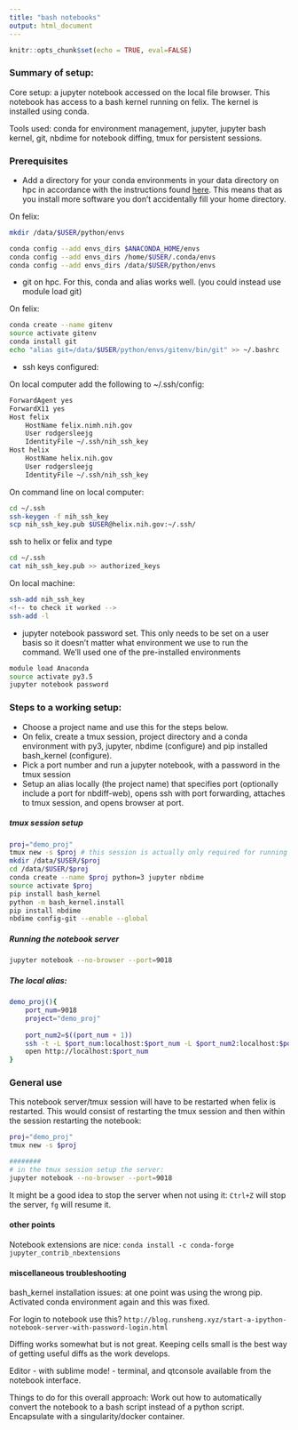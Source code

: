 ```yaml
---
title: "bash notebooks"
output: html_document
---
```


```r
knitr::opts_chunk$set(echo = TRUE, eval=FALSE)
```

### Summary of setup:

Core setup: a jupyter notebook accessed on the local file browser. This notebook has access to a bash kernel running on felix. The kernel is installed using conda.

Tools used: conda for environment management, jupyter, jupyter bash kernel, git, nbdime for notebook diffing, tmux for persistent sessions.

### Prerequisites

+ Add a directory for your conda environments in your data directory on hpc in accordance with the instructions found [here](https://hpc.nih.gov/docs/python.html). This means that as you install more software you don't accidentally fill your home directory.

On felix:
```bash
mkdir /data/$USER/python/envs

conda config --add envs_dirs $ANACONDA_HOME/envs
conda config --add envs_dirs /home/$USER/.conda/envs
conda config --add envs_dirs /data/$USER/python/envs

```


+ git on hpc. For this, conda and alias works well. (you could instead use module load git)

On felix:

```bash
conda create --name gitenv
source activate gitenv
conda install git
echo "alias git=/data/$USER/python/envs/gitenv/bin/git" >> ~/.bashrc
```

+ ssh keys configured:

On local computer add the following to ~/.ssh/config:
```bash
ForwardAgent yes
ForwardX11 yes
Host felix
	HostName felix.nimh.nih.gov
	User rodgersleejg
	IdentityFile ~/.ssh/nih_ssh_key
Host helix
	HostName helix.nih.gov
	User rodgersleejg
	IdentityFile ~/.ssh/nih_ssh_key
```

On command line on local computer:

```bash
cd ~/.ssh
ssh-keygen -f nih_ssh_key
scp nih_ssh_key.pub $USER@helix.nih.gov:~/.ssh/
```

ssh to helix or felix and type
```bash
cd ~/.ssh
cat nih_ssh_key.pub >> authorized_keys
```

On local machine:

```bash
ssh-add nih_ssh_key
<!-- to check it worked -->
ssh-add -l
```




+ jupyter notebook password set. This only needs to be set on a user basis so it doesn't matter what environment we use to run the command. We'll used one of the pre-installed environments

```bash
module load Anaconda
source activate py3.5
jupyter notebook password 
```



### Steps to a working setup:

+ Choose a project name and use this for the steps below.
+ On felix, create a tmux session, project directory and a conda environment with py3, jupyter, nbdime (configure) and pip installed bash_kernel (configure).
+ Pick a port number and run a jupyter notebook, with a password in the tmux session 
+ Setup an alias locally (the project name) that specifies port (optionally include a port for nbdiff-web), opens ssh with port forwarding, attaches to tmux session, and opens browser at port.



##### tmux session setup

```bash
proj="demo_proj"
tmux new -s $proj # this session is actually only required for running the notebook
mkdir /data/$USER/$proj
cd /data/$USER/$proj
conda create --name $proj python=3 jupyter nbdime
source activate $proj
pip install bash_kernel
python -m bash_kernel.install
pip install nbdime
nbdime config-git --enable --global
```

##### Running the notebook server

```bash
jupyter notebook --no-browser --port=9018
```

##### The local alias:

```bash
demo_proj(){
    port_num=9018
    project="demo_proj"
    
    port_num2=$((port_num + 1))
    ssh -t -L $port_num:localhost:$port_num -L $port_num2:localhost:$port_num2 felix 'module load tmux;tmux attach -t "'"$project"'"'
    open http://localhost:$port_num
}
```

### General use

This notebook server/tmux session will have to be restarted when felix is restarted. This would consist of restarting the tmux session and then within the session restarting the notebook:

```bash
proj="demo_proj"
tmux new -s $proj

########
# in the tmux session setup the server:
jupyter notebook --no-browser --port=9018
```

It might be a good idea to stop the server when not using it:
`Ctrl+Z` will stop the server, `fg` will resume it.

#### other points

Notebook extensions are nice: `conda install -c conda-forge jupyter_contrib_nbextensions`



#### miscellaneous troubleshooting
bash_kernel installation issues: at one point was using the wrong
pip. Activated conda environment again and this was fixed.



For login to notebook use this?
`http://blog.runsheng.xyz/start-a-ipython-notebook-server-with-password-login.html`

Diffing works somewhat but is not great. Keeping cells small is the best way of getting useful diffs as the work develops.

Editor - with sublime mode! - terminal, and qtconsole available from the notebook interface.

Things to do for this overall approach:
Work out how to automatically convert the notebook to a bash script instead of a python script.
Encapsulate with a singularity/docker container.
